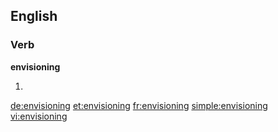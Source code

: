 ==English==

===Verb===
'''envisioning'''

# {{present participle of|[[envision]]}}

[[de:envisioning]]
[[et:envisioning]]
[[fr:envisioning]]
[[simple:envisioning]]
[[vi:envisioning]]